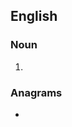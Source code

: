 ==English==

===Noun===
{{head|en|noun plural form}}

# {{plural of|darknet|lang=en}}

===Anagrams===
* {{anagrams|en|Dankerts|Ekstrand}}